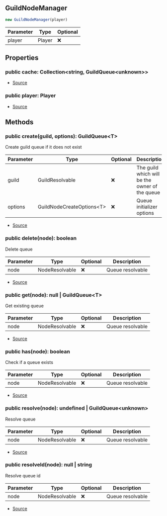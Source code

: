 ## GuildNodeManager


```typescript
new GuildNodeManager(player)
```
| Parameter | Type | Optional |
| ----------- | ----------- | ----------- |
| player | Player | ❌ |


## Properties
### public cache: Collection\<string, GuildQueue\<unknown>>
- [Source](https://github.com/Androz2091/discord-player/blob/e2a9cfc/packages/discord-player/src/manager/GuildNodeManager.ts#L42)
### public player: Player
- [Source](https://github.com/Androz2091/discord-player/blob/e2a9cfc/packages/discord-player/src/manager/GuildNodeManager.ts#L43)

## Methods
### public create(guild, options): GuildQueue\<T>
Create guild queue if it does not exist



| Parameter | Type | Optional | Description |
| ----------- | ----------- | ----------- | ----------- |
| guild | GuildResolvable | ❌ | The guild which will be the owner of the queue |
| options | GuildNodeCreateOptions\<T> | ❌ | Queue initializer options |


- [Source](https://github.com/Androz2091/discord-player/blob/e2a9cfc/packages/discord-player/src/manager/GuildNodeManager.ts#L50)
### public delete(node): boolean
Delete queue



| Parameter | Type | Optional | Description |
| ----------- | ----------- | ----------- | ----------- |
| node | NodeResolvable | ❌ | Queue resolvable |


- [Source](https://github.com/Androz2091/discord-player/blob/e2a9cfc/packages/discord-player/src/manager/GuildNodeManager.ts#L147)
### public get(node): null \| GuildQueue\<T>
Get existing queue



| Parameter | Type | Optional | Description |
| ----------- | ----------- | ----------- | ----------- |
| node | NodeResolvable | ❌ | Queue resolvable |


- [Source](https://github.com/Androz2091/discord-player/blob/e2a9cfc/packages/discord-player/src/manager/GuildNodeManager.ts#L127)
### public has(node): boolean
Check if a queue exists



| Parameter | Type | Optional | Description |
| ----------- | ----------- | ----------- | ----------- |
| node | NodeResolvable | ❌ | Queue resolvable |


- [Source](https://github.com/Androz2091/discord-player/blob/e2a9cfc/packages/discord-player/src/manager/GuildNodeManager.ts#L138)
### public resolve(node): undefined \| GuildQueue\<unknown>
Resolve queue



| Parameter | Type | Optional | Description |
| ----------- | ----------- | ----------- | ----------- |
| node | NodeResolvable | ❌ | Queue resolvable |


- [Source](https://github.com/Androz2091/discord-player/blob/e2a9cfc/packages/discord-player/src/manager/GuildNodeManager.ts#L169)
### public resolveId(node): null \| string
Resolve queue id



| Parameter | Type | Optional | Description |
| ----------- | ----------- | ----------- | ----------- |
| node | NodeResolvable | ❌ | Queue resolvable |


- [Source](https://github.com/Androz2091/discord-player/blob/e2a9cfc/packages/discord-player/src/manager/GuildNodeManager.ts#L181)